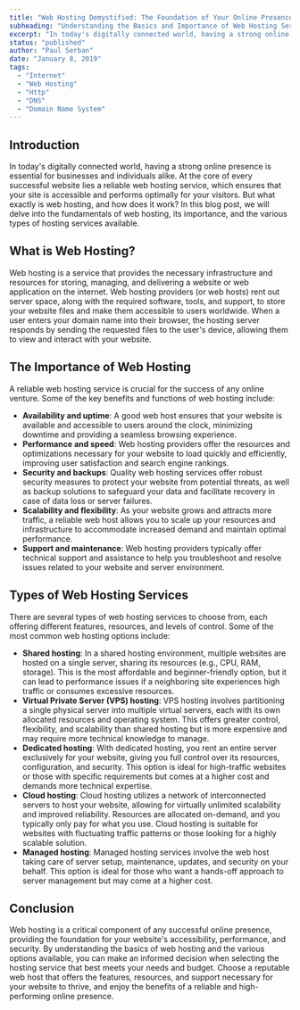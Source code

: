 ```yaml
---
title: "Web Hosting Demystified: The Foundation of Your Online Presence"
subheading: "Understanding the Basics and Importance of Web Hosting Services"
excerpt: "In today's digitally connected world, having a strong online presence is essential for businesses and individuals alike. At the core of every successful website lies a reliable web hosting service, which ensures that your site is accessible and performs optimally for your visitors. But what exactly is web hosting, and how does it work? In this blog post, we will delve into the fundamentals of web hosting, its importance, and the various types of hosting services available."
status: "published"
author: "Paul Serban"
date: "January 8, 2019"
tags:
  - "Internet"
  - "Web Hosting"
  - "Http"
  - "DNS"
  - "Domain Name System"
---
```


## Introduction

In today's digitally connected world, having a strong online presence is essential for businesses and individuals alike. At the core of every successful website lies a reliable web hosting service, which ensures that your site is accessible and performs optimally for your visitors. But what exactly is web hosting, and how does it work? In this blog post, we will delve into the fundamentals of web hosting, its importance, and the various types of hosting services available.

## What is Web Hosting?

Web hosting is a service that provides the necessary infrastructure and resources for storing, managing, and delivering a website or web application on the internet. Web hosting providers (or web hosts) rent out server space, along with the required software, tools, and support, to store your website files and make them accessible to users worldwide. When a user enters your domain name into their browser, the hosting server responds by sending the requested files to the user's device, allowing them to view and interact with your website.

## The Importance of Web Hosting

A reliable web hosting service is crucial for the success of any online venture. Some of the key benefits and functions of web hosting include:

- **Availability and uptime**: A good web host ensures that your website is available and accessible to users around the clock, minimizing downtime and providing a seamless browsing experience.
- **Performance and speed**: Web hosting providers offer the resources and optimizations necessary for your website to load quickly and efficiently, improving user satisfaction and search engine rankings.
- **Security and backups**: Quality web hosting services offer robust security measures to protect your website from potential threats, as well as backup solutions to safeguard your data and facilitate recovery in case of data loss or server failures.
- **Scalability and flexibility**: As your website grows and attracts more traffic, a reliable web host allows you to scale up your resources and infrastructure to accommodate increased demand and maintain optimal performance.
- **Support and maintenance**: Web hosting providers typically offer technical support and assistance to help you troubleshoot and resolve issues related to your website and server environment.

## Types of Web Hosting Services

There are several types of web hosting services to choose from, each offering different features, resources, and levels of control. Some of the most common web hosting options include:

- **Shared hosting**: In a shared hosting environment, multiple websites are hosted on a single server, sharing its resources (e.g., CPU, RAM, storage). This is the most affordable and beginner-friendly option, but it can lead to performance issues if a neighboring site experiences high traffic or consumes excessive resources.
- **Virtual Private Server (VPS) hosting**: VPS hosting involves partitioning a single physical server into multiple virtual servers, each with its own allocated resources and operating system. This offers greater control, flexibility, and scalability than shared hosting but is more expensive and may require more technical knowledge to manage.
- **Dedicated hosting**: With dedicated hosting, you rent an entire server exclusively for your website, giving you full control over its resources, configuration, and security. This option is ideal for high-traffic websites or those with specific requirements but comes at a higher cost and demands more technical expertise.
- **Cloud hosting**: Cloud hosting utilizes a network of interconnected servers to host your website, allowing for virtually unlimited scalability and improved reliability. Resources are allocated on-demand, and you typically only pay for what you use. Cloud hosting is suitable for websites with fluctuating traffic patterns or those looking for a highly scalable solution.
- **Managed hosting**: Managed hosting services involve the web host taking care of server setup, maintenance, updates, and security on your behalf. This option is ideal for those who want a hands-off approach to server management but may come at a higher cost.

## Conclusion

Web hosting is a critical component of any successful online presence, providing the foundation for your website's accessibility, performance, and security. By understanding the basics of web hosting and the various options available, you can make an informed decision when selecting the hosting service that best meets your needs and budget. Choose a reputable web host that offers the features, resources, and support necessary for your website to thrive, and enjoy the benefits of a reliable and high-performing online presence.

